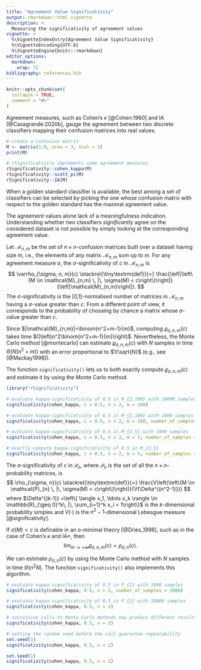 ```yaml
---
title: "Agreement Value Significativity"
output: rmarkdown::html_vignette
description: >
  Measuring the significativity of agreement values
vignette: >
  %\VignetteIndexEntry{Agreement Value Significativity}
  %\VignetteEncoding{UTF-8}
  %\VignetteEngine{knitr::rmarkdown}
editor_options:
  markdown:
    wrap: 72
bibliography: references.bib
---
```


```r
knitr::opts_chunk$set(
  collapse = TRUE,
  comment = "#>"
)
```

Agreement measures, such as Cohen's $\kappa$ [@Cohen:1960] and
$\textrm{IA}$ [@Casagrande:2020b],
gauge the agreement between two discrete
classifiers mapping their confusion matrices into real values.

```r
# create a confusion matrix
M <- matrix(1:9, nrow = 3, ncol = 3)
print(M)

# rSignificativity implements some agreement measures
rSignificativity::cohen_kappa(M)
rSignificativity::scott_pi(M)
rSignificativity::IA(M)
```

When a golden standard classifier is available,
the best among a set of classifiers can be selected
by picking the one whose confusion matrix with respect to
the golden standard has the maximal agreement
value.

The agreement values alone lack of a
meaningfulness indication. Understanding whether
two classifiers *significantly* agree on the considered
dataset is not possible by simply looking at the
corresponding agreement value.

Let $\mathcal{M}_{n,m}$ be the set of
$n \times n$-confusion matrices built over a dataset
having size $m$, i.e., the elements of any matrix
$\mathcal{M}_{n,m}$ sum up to $m$.
For any agreement measure $\sigma$, the
$\sigma$-significativity of $c$ in $\mathcal{M}_{n,m}$ is
$$
\varrho_{\sigma, n, m}(c) \stackrel{\tiny\textrm{def}}{=} \frac{\left|\left\{M \in \mathcal{M}_{n,m} \, |\, \sigma(M) < c\right\}\right|}{\left|\mathcal{M}_{n,m}\right|}.
$$
The $\sigma$-significativity is the [0,1]-normalised number of matrices
in $\mathcal{M}_{n,m}$ having a $\sigma$-value greater than $c$.
From a different point of view, it corresponds to
the probability of choosing by chance a matrix whose $\sigma$-value greater
than $c$.

Since $|\mathcal{M}_{n,m}|=\binom{n^2+m-1}{m}$, computing $\varrho_{\sigma, n, m}(c)$
takes time $O\left(n^2\binom{n^2+m-1}{m}\right)$. Nevertheless,
the Monte Carlo method [@montecarlo] can estimate $\varrho_{\sigma, n, m}(c)$ 
with $N$ samples in time $\Theta(N(n^2+m))$ with an error proportional to $1/\sqrt{N}$ 
(e.g., see [@Mackay1998]).

The function `significativity()` lets us to both exactly compute $\varrho_{\sigma, n, m}(c)$
and estimate it by using the Monte Carlo method.

```r
library("rSignificativity")

# evaluate kappa-significativity of 0.5 in M_{2,100} with 10000 samples
significativity(cohen_kappa, c = 0.5, n = 2, m = 100)

# evaluate kappa-significativity of 0.5 in M_{2,100} with 1000 samples
significativity(cohen_kappa, c = 0.5, n = 2, m = 100, number_of_samples = 1000)

# evaluate kappa-significativity of 0.5 in M_{2,5} with 1000 samples
significativity(cohen_kappa, c = 0.5, n = 2, m = 5, number_of_samples = 1000)

# exactly compute kappa-significativity of 0.5 in M_{2,5}
significativity(cohen_kappa, c = 0.5, n = 2, m = 5, number_of_samples = NULL)
```

The $\sigma$-significativity of $c$ in $\mathcal{P}_{n}$,
where $\mathcal{P}_{n}$ is the set of all the $n \times n$-probability
matrices, is
$$
\rho_{\sigma, n}(c) \stackrel{\tiny\textrm{def}}{=} \frac{V\left(\left\{M \in \mathcal{P}_{n} \, |\, \sigma(M) < c\right\}\right)}{V(\Delta^{(n^2-1)})}
$$
where $\Delta^{(k-1)} =\left\{ \langle x_1, \ldots x_k \rangle \in \mathbb{R}_{\geq 0}^k\, |\, \sum_{i=1}^k x_i = 1\right\}$ 
is the $k$-dimensional probability simplex and $V(\cdot)$ is the $n^2-1$-dimensional Lebesgue measure [@significativity].

If $\sigma(M) < c$ is definable in an o-minimal theory [@Dries_1998], such as in the case
of Cohen's $\kappa$ and $\textrm{IA}*$, then
$$
\lim_{m \rightarrow +\infty}\varrho_{\sigma, n, m}(c) = \rho_{\sigma, n}(c).
$$


We can estimate $\rho_{\sigma, n}(c)$ by
using the Monte Carlo method with $N$ samples in time $\Theta(n^2 N)$.
The function `significativity()` also implements this algorithm.

```r
# evaluate kappa-significativity of 0.5 in P_{2} with 1000 samples
significativity(cohen_kappa, 0.5, n = 2, number_of_samples = 1000)

# evaluate kappa-significativity of 0.5 in P_{2} with 10000 samples
significativity(cohen_kappa, 0.5, n = 2)

# successive calls to Monte Carlo methods may produce different results
significativity(cohen_kappa, 0.5, n = 2)

# setting the random seed before the call guarantee repeatability
set.seed(1)
significativity(cohen_kappa, 0.5, n = 2)

set.seed(1)
significativity(cohen_kappa, 0.5, n = 2)
```